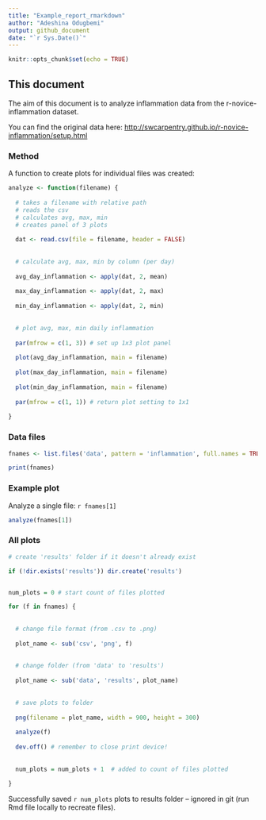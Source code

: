 ```yaml
---
title: "Example_report_rmarkdown"
author: "Adeshina Odugbemi"
output: github_document
date: "`r Sys.Date()`"
---
```


```r
knitr::opts_chunk$set(echo = TRUE)
```

## This document

The aim of this document is to analyze inflammation data from the r-novice-inflammation dataset.

You can find the original data here: <http://swcarpentry.github.io/r-novice-inflammation/setup.html>

### Method

A function to create plots for individual files was created:

```r

analyze <- function(filename) {
  
  # takes a filename with relative path
  # reads the csv
  # calculates avg, max, min
  # creates panel of 3 plots
  
  dat <- read.csv(file = filename, header = FALSE)
  
  
  # calculate avg, max, min by column (per day)
  
  avg_day_inflammation <- apply(dat, 2, mean)
  
  max_day_inflammation <- apply(dat, 2, max)
  
  min_day_inflammation <- apply(dat, 2, min)
  
  
  # plot avg, max, min daily inflammation
  
  par(mfrow = c(1, 3)) # set up 1x3 plot panel
  
  plot(avg_day_inflammation, main = filename)
  
  plot(max_day_inflammation, main = filename)
  
  plot(min_day_inflammation, main = filename)
  
  par(mfrow = c(1, 1)) # return plot setting to 1x1
  
}

```

### Data files

```r

fnames <- list.files('data', pattern = 'inflammation', full.names = TRUE)

print(fnames)

```




### Example plot

Analyze a single file: `r fnames[1]`

```r
  
analyze(fnames[1])

```

### All plots

```r

# create 'results' folder if it doesn't already exist

if (!dir.exists('results')) dir.create('results')


num_plots = 0 # start count of files plotted

for (f in fnames) {
  
  
  # change file format (from .csv to .png)
  
  plot_name <- sub('csv', 'png', f)
  
  
  # change folder (from 'data' to 'results') 
  
  plot_name <- sub('data', 'results', plot_name)
  
  
  # save plots to folder
  
  png(filename = plot_name, width = 900, height = 300)
  
  analyze(f)
  
  dev.off() # remember to close print device!
  
  
  num_plots = num_plots + 1  # added to count of files plotted
  
}

```

Successfully saved `r num_plots` plots to results folder – ignored in git (run Rmd file locally to recreate files).

